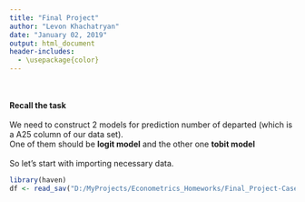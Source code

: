```yaml
---
title: "Final Project"
author: "Levon Khachatryan"
date: "January 02, 2019"
output: html_document
header-includes:
  - \usepackage{color}
---
```

<br />
<br />
**Recall the task**
<br />
<br />
We need to construct 2 models for prediction number of departed (which is a A25 column of our data set).<br />
One of them should be **logit model** and the other one **tobit model**
<br />
<br />
So let's start with importing necessary data.
```r
library(haven)
df <- read_sav("D:/MyProjects/Econometrics_Homeworks/Final_Project-Case_Study/DI2007_Regional_Database.sav")
```

